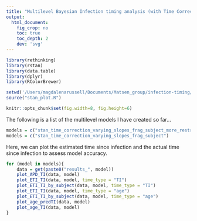 ```yaml
---
title: "Multilevel Bayesian Infection timing analysis (with Time Correction)"
output:
  html_document:
    fig_crop: no
    toc: true
    toc_depth: 2
    dev: 'svg'
---
```


```r
library(rethinking)
library(rstan)
library(data.table)
library(dplyr)
library(RColorBrewer)

setwd('/Users/magdalenarussell/Documents/Matsen_group/infection-timing/Bayesian_Infant_Models/stan_models')
source("stan_plot.R")

knitr::opts_chunk$set(fig.width=8, fig.height=6)

```

The following is a list of the multilevel models I have created so far...

```r
models = c("stan_time_correction_varying_slopes_frag_subject_more_restricted", "stan_time_correction_varying_slopes_frag_subject")
models = c("stan_time_correction_varying_slopes_frag_subject")
```

Here, we can plot the estimated time since infection and the actual time since infection to assess model accuracy. 

```r
for (model in models){
    data = get(paste0("results_", model))
    plot_APD_TI(data, model)
    plot_ETI_TI(data, model, time_type = "TI")
    plot_ETI_TI_by_subject(data, model, time_type = "TI")
    plot_ETI_TI(data, model, time_type = "age")
    plot_ETI_TI_by_subject(data, model, time_type = "age")
    plot_age_predTI(data, model)
    plot_age_TI(data, model)
}
```
